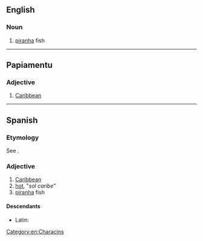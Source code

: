 {{also|Caribe|Ca-ri-bê}}
==English==

===Noun===
{{en-noun}}

# [[piranha]] fish

{{Webster 1913}}

[[Category:en:Characins]]

----

==Papiamentu==

===Adjective===
{{head|pap|adjective}}

# [[Caribbean]]

----

==Spanish==

===Etymology===
See {{m|es|Carib}}.

===Adjective===
{{es-adj|f=caribe}}

# [[Caribbean]]
# [[hot]], "''sol caribe''" {{gloss|"hot sun"}}
# [[piranha]] fish

====Descendants====
* Latin: {{l|la|Caribaeus}}